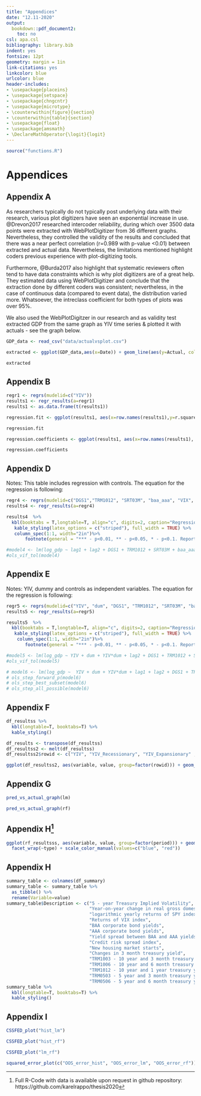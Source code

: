 ```yaml
---
title: "Appendices"
date: "12.11-2020"
output: 
  bookdown::pdf_document2:
    toc: no
csl: apa.csl
bibliography: library.bib
indent: yes
fontsize: 12pt
geometry: margin = 1in
link-citations: yes
linkcolor: blue
urlcolor: blue
header-includes:
- \usepackage{placeins}
- \usepackage{setspace}
- \usepackage{chngcntr}
- \usepackage{microtype}
- \counterwithin{figure}{section}
- \counterwithin{table}{section}
- \usepackage{float}
- \usepackage{amsmath}
- \DeclareMathOperator{\logit}{logit}
---
```


```r
source("functions.R")
```


# Appendices

## Appendix A

As researchers typically do not typically post underlying data with their research, various plot digitizers have seen an exponential increase in use. @Drevon2017 researched intercoder reliability, during which over 3500 data points were extracted with WebPlotDigitizer from 36 different graphs. Nevertheless, they controlled the validity of the results and concluded that there was a near perfect correlation (r=0.989 with p-value <0.01) between extracted and actual data. Nevertheless, the limitations mentioned highlight coders previous experience with plot-digitizing tools.

Furthermore, @Burda2017 also highlight that systematic reviewers often tend to have data constraints which is why plot digitizers are of a great help. They estimated data using WebPlotDigitizer and conclude that the extraction done by different coders was consistent; nevertheless, in the case of continuous data (compared to event data), the distribution varied more. Whatsoever, the intreclass coefficient for both types of plots was over 95%.

We also used the WebPlotDigitzer in our research and as validity test extracted GDP from the same graph as YIV time series & plotted it with actuals - see the graph below.



```r
GDP_data <- read_csv("data/actualvsplot.csv")

extracted <- ggplot(GDP_data,aes(x=Date)) + geom_line(aes(y=Actual, color="Actual"), color="red") + geom_line(aes(y=Extracted, color="Extracted"), color="blue") +theme_bw() + ylab("GDP growth %") + theme_bw()

extracted

```


\newpage
## Appendix B
```r
regr1 <- regrs(mudelid=c("YIV"))
results1 <- regr_results(a=regr1)
results1 <- as.data.frame(t(results1))

regression.fit <- ggplot(results1, aes(x=row.names(results1),y=r.squared)) + geom_bar(stat="identity", fill="steelblue")+ theme_minimal() + xlab("Quarters") + ylab("R-squared") + labs(title = "GDP R-squared") +  theme(plot.title = element_text(hjust = 0.5)) + scale_x_discrete(limits=c("H4", "H6", "H8", "H10", "H12"))

regression.fit
```



```r

regression.coefficients <- ggplot(results1, aes(x=row.names(results1), y=YIV_estimate))+ geom_bar(stat="identity", fill="steelblue")+theme_minimal()+ xlab("Quarters") + ylab("Coefficients") + labs(title = "GDP coefficients") + theme(plot.title = element_text(hjust = 0.5)) + scale_x_discrete(limits=c("H4", "H6", "H8", "H10", "H12"))

regression.coefficients

```



\newpage
## Appendix D

Notes: This table includes regression with controls. The equation for the regression is following:

\begin{equation}
\sum_{j=1}^{j=H}log(1+GDP_{i,t+j})/H = \alpha_{H}+ \beta_{H} \sigma_{IV,t}^{INT} +\varepsilon_{t+H}
\end{equation}



```r
regr4 <- regrs(mudelid=c("DGS1","TRM1012", "SRT03M", "baa_aaa", "VIX", "housng", "gz_spr", "spy_logreturn"))
results4 <- regr_results(a=regr4)

results4  %>%
  kbl(booktabs = T,longtable=T, align="c", digits=2, caption="Regression with state-dependency") %>%
   kable_styling(latex_options = c("striped"), full_width = TRUE) %>%
   column_spec(1:1, width="2in")%>%
       footnote(general = "*** - p<0.01, ** - p<0.05, * - p<0.1. Reported standard error is adjusted for heteroskedasticity")

#model4 <- lm(log_gdp ~ lag1 + lag2 + DGS1 + TRM1012 + SRT03M + baa_aaa + VIX + housng + gz_spr + spy_logreturn, df)
#ols_vif_tol(model4)
```

\newpage
## Appendix E

Notes: YIV, dummy and controls as independent variables. The equation for the regression is following:

\begin{equation}
\sum_{j=1}^{j=H}log(1+GDP_{i,t+j})/H = \alpha_{H}+ \beta_{H} \sigma_{IV,t}^{INT} +\varepsilon_{t+H}
\end{equation}



```r
regr5 <- regrs(mudelid=c("YIV", "dum", "DGS1", "TRM1012", "SRT03M", "baa_aaa", "VIX", "housng", "gz_spr", "spy_logreturn"))
results5 <- regr_results(a=regr5)

results5  %>%
  kbl(booktabs = T,longtable=T, align="c", digits=2, caption="Regression with state-dependency") %>%
   kable_styling(latex_options = c("striped"), full_width = TRUE) %>%
    column_spec(1:1, width="2in")%>%
       footnote(general = "*** - p<0.01, ** - p<0.05, * - p<0.1. Reported standard error is adjusted for heteroskedasticity")

#model5 <- lm(log_gdp ~ YIV + dum + YIV*dum + lag2 + DGS1 + TRM1012 + SRT03M + baa_aaa + VIX + housng + gz_spr + spy_logreturn, df)
#ols_vif_tol(model5)

# model6 <- lm(log_gdp ~  YIV + dum + YIV*dum + lag1 + lag2 + DGS1 + TRM1012 + SRT03M + baa_aaa + VIX + housng + gz_spr + spy_logreturn, df)
# ols_step_forward_p(model6)
# ols_step_best_subset(model6)
# ols_step_all_possible(model6)

```
\newpage

## Appendix F


```r

df_resultss %>%
  kbl(longtable=T, booktabs=T) %>%
  kable_styling() 
```


```r
df_results <- transpose(df_resultss)
df_resultss2 <- melt(df_resultss)
df_resultss2$rowid <- c("YIV", "YIV_Recessionary", "YIV_Expansionary" ,"Naive", "Naive_Recessionary", "Naive_Expansionary", "TRM", "CRS")

ggplot(df_resultss2, aes(variable, value, group=factor(rowid))) + geom_line(aes(color=factor(rowid))) + theme_bw() + theme(legend.position = "none") + labs(x="Time horizon", y="RMSFE value", color="Model", caption="Naive refers to regressions with GDP and its lags, TRM - term spreads, CRS - credit spreads") + facet_wrap( ~rowid)


```
\newpage

## Appendix G

```r

pred_vs_actual_graph(lm)

```

```r

pred_vs_actual_graph(rf)

```

\newpage
## Appendix H^[Full R-Code with data is available upon request in github repository: https://github.com/karelrappo/thesis2020]


```r

ggplot(rf_resultsss, aes(variable, value, group=factor(period))) + geom_line(aes(color=factor(period))) + theme(legend.position="bottom") + labs(x="Time horizon", y="GDP growth value", color="Model") + 
  facet_wrap(~type) + scale_color_manual(values=c("blue", "red"))

```


\newpage
## Appendix H

```r
summary_table <- colnames(df_summary)
summary_table <- summary_table %>%
  as_tibble() %>%
  rename(Variable=value)
summary_table$Description <- c("5 - year Treasury Implied Volatility",
                               "Year-on-year change in real gross domestic product",
                               "logarithmic yearly returns of SPY index",
                               "Returns of VIX index",
                               "BAA corporate bond yields",
                               "AAA corporate bond yields",
                               "Yield spread between BAA and AAA yields",
                               "Credit risk spread index",
                               "New housing market starts",
                               "Changes in 3 month treasury yield",
                               "TRM1003 - 10 year and 3 month treasury yield spread",
                               "TRM1006 - 10 year and 6 month treasury yield spread",
                               "TRM1012 - 10 year and 1 year treasury yield spread",
                               "TRM0503 - 5 year and 3 month treasury yield spread",
                               "TRM0506 - 5 year and 6 month treasury yield spread")
summary_table %>%
  kbl(longtable=T, booktabs=T) %>%
  kable_styling() 
```

\newpage
## Appendix I

```r
CSSFED_plot("hist_lm")
```
```r
CSSFED_plot("hist_rf")
```

```r
CSSFED_plot("lm_rf")
```

```r
squared_error_plot(c("OOS_error_hist", "OOS_error_lm", "OOS_error_rf"))
```
